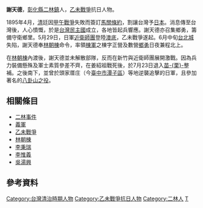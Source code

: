 {{unreferenced|time=2011-01-24T08:50:37+00:00}}
{{Infobox Military Unit
| 顏色 = #FFFFFF
|unit_name=[[義軍|義軍]]重要將領
|image=[[File:Flag_of_Formosa_1895.svg|220px]]
|caption=
|dates=
|country=[[臺灣民主國|臺灣民主國]]
|allegiance=[[臺灣民主國|臺灣民主國]]
|branch=
|type=[[軍隊|軍隊]]及[[家族|家族]]
|role=
|size=
|command_structure=
|current_commander=
|garrison=
|ceremonial_chief=
|colonel_of_the_regiment=
|nickname=
|patron=
|motto=
|colors=
|march=
|mascot=
|battles=[[中法戰爭|中法戰爭]]([[西仔反|西仔反]])<br>[[乙未戰爭|乙未戰爭]]
|notable_commanders=
|anniversaries=
}}

'''謝天德'''，[[彰化縣|彰化縣]][[二林鎮|二林鎮]]人，[[乙未戰爭|乙未戰爭]]抗日人物。


1895年4月，[[清|清]]廷因[[甲午戰爭|甲午戰爭]]失敗而簽訂[[馬關條約|馬關條約]]，割讓台灣予[[日本|日本]]。消息傳至台灣後，人心憤慨，於是[[台灣民主國|台灣民主國]]成立，各地皆起兵響應。謝天德亦召集鄉勇，籌備守衛鄉里。5月29日，日軍[[近衛師團|近衛師團]]登陸[[澳底|澳底]]，乙未戰爭遂起。6月中旬[[台北城|台北城]]失陷，謝天德奉[[林朝棟|林朝棟]]命令，率領[[棟軍|棟軍]]之棟字正營及數營[[鄉勇|鄉勇]]日夜兼程北上。

在[[林朝棟|林朝棟]]內渡後，謝天德並未解散部隊，反而在新竹與近衛師團展開激戰。因為兵力裝備懸殊及軍士素質參差不齊，在姜紹祖戰死後，於7月23日退入[[苗栗市|苗-{栗}-]]整補。之後南下，並曾於頭家厝庄（今[[臺中市|臺中市]][[潭子區|潭子區]]）等地逆襲追擊的日軍，且參加著名的[[八卦山之役|八卦山之役]]。

==相關條目==
*[[二林事件|二林事件]]
*[[義軍|義軍]]
*[[乙未戰爭|乙未戰爭]]
*[[林朝棟|林朝棟]]
*[[李秉瑞|李秉瑞]]
*[[李惟義|李惟義]]
*[[吳湯興|吳湯興]]

== 參考資料 ==
{{reflist}}

[[Category:台灣清治時期人物|Category:台灣清治時期人物]]
[[Category:乙未戰爭抗日人物|Category:乙未戰爭抗日人物]]
[[Category:二林人|Category:二林人]]
[[Category:謝姓|T]]